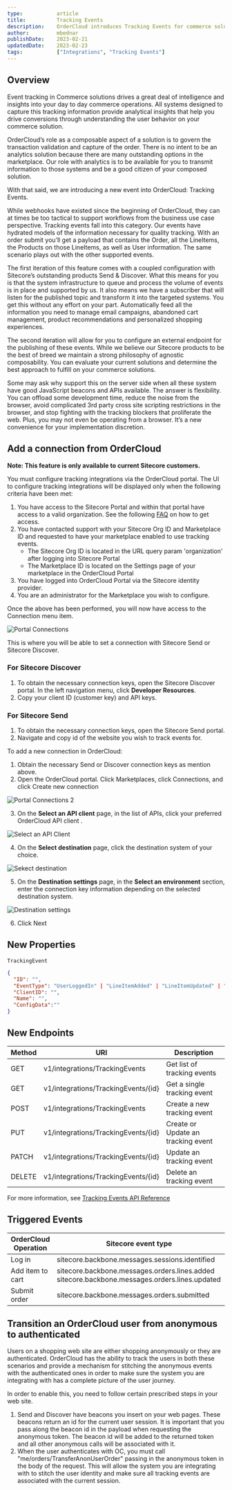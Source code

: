 ```yaml
---
type:           article
title:          Tracking Events
description:    OrderCloud introduces Tracking Events for commerce solutions, offering analytical insights and infrastructure for targeted systems. Coupled with Sitecore's Send & Discover products, it provides automation without being an analytics solution. It also allows for an external endpoint configuration to reduce development time and avoid browser restrictions.
author:         mbednar
publishDate:    2023-02-21
updatedDate:    2023-02-23  
tags:           ["Integrations", "Tracking Events"]
---
```


## Overview
Event tracking in Commerce solutions drives a great deal of intelligence and insights into your day to day commerce operations. All systems designed to capture this tracking information provide analytical insights that help you drive conversions through understanding the user behavior on your commerce solution. 

OrderCloud’s role as a composable aspect of a solution is to govern the transaction validation and capture of the order. There is no intent to be an analytics solution because there are many outstanding options in the marketplace. Our role with analytics is to be available for you to transmit information to those systems and be a good citizen of your composed solution.

With that said, we are introducing a new event into OrderCloud: Tracking Events.

While webhooks have existed since the beginning of OrderCloud, they can at times be too tactical to support workflows from the business use case perspective. Tracking events fall into this category. Our events have hydrated models of the information necessary for quality tracking. With an order submit you’ll get a payload that contains the Order, all the LineItems, the Products on those LineItems, as well as User information. The same scenario plays out with the other supported events.

The first iteration of this feature comes with a coupled configuration with Sitecore’s outstanding products Send & Discover. What this means for you is that the system infrastructure to queue and process the volume of events is in place and supported by us. It also means we have a subscriber that will listen for the published topic and transform it into the targeted systems. You get this without any effort on your part. Automatically feed all the information you need to manage email campaigns, abandoned cart management, product recommendations and personalized shopping experiences. 

The second iteration will allow for you to configure an external endpoint for the publishing of these events. While we believe our Sitecore products to be the best of breed we maintain a strong philosophy of agnostic composability. You can evaluate your current solutions and determine the best approach to fulfill on your commerce solutions.

Some may ask why support this on the server side when all these system have good JavaScript beacons and APIs available. The answer is flexibility. You can offload some development time, reduce the noise from the browser, avoid complicated 3rd party cross site scripting restrictions in the browser, and stop fighting with the tracking blockers that proliferate the web. Plus, you may not even be operating from a browser. It’s a new convenience for your implementation discretion.

## Add a connection from OrderCloud
**Note: This feature is only available to current Sitecore customers.**

You must configure tracking integrations via the OrderCloud portal. The UI to configure tracking integrations will be displayed only when the following criteria have been met:

1. You have access to the Sitecore Portal and within that portal have access to a valid organization. See the following [FAQ](https://developers.sitecore.com/learn/faq/cloud-portal) on how to get access.
2. You have contacted support with your Sitecore Org ID and Marketplace ID and requested to have your marketplace enabled to use tracking events.
    - The Sitecore Org ID is located in the URL query param 'organization' after logging into Sitecore Portal
    - The Marketplace ID is located on the Settings page of your marketplace in the OrderCloud Portal
3. You have logged into OrderCloud Portal via the Sitecore identity provider.
4. You are an administrator for the Marketplace you wish to configure.

Once the above has been performed, you will now have access to the Connection menu item.

![Portal Connections](/images\knowledge-base\inline\tracking-events\7807465e-85d7-46ab-b055-43c92319ee62.png)

This is where you will be able to set a connection with Sitecore Send or Sitecore Discover.

### For Sitecore Discover

1. To obtain the necessary connection keys, open the Sitecore Discover portal. In the left navigation menu, click **Developer Resources**.
2. Copy your client ID (customer key) and API keys.

### For Sitecore Send

1. To obtain the necessary connection keys, open the Sitecore Send portal.
2. Navigate and copy id of the website you wish to track events for.

To add a new connection in OrderCloud:

1. Obtain the necessary Send or Discover connection keys as mention above.
2. Open the OrderCloud portal. Click Marketplaces, click Connections, and click Create new connection

![Portal Connections 2](/images\knowledge-base\inline\tracking-events\bd0d978a-a14d-40fc-89c3-a13e9c272fac.png)

3. On the **Select an API client** page, in the list of APIs, click your preferred OrderCloud API client .

![Select an API Client](/images\knowledge-base\inline\tracking-events\509d3779-6f58-4d18-b82e-119300be49c1.png)

4. On the **Select destination** page, click the destination system of your choice.

![Sekect destination](/images\knowledge-base\inline\tracking-events\3dba2664-3659-4256-bf3a-3877fdb5b76b.png)

5. On the **Destination settings** page, in the **Select an environment** section, enter the connection key information depending on the selected destination system.

![Destination settings](/images\knowledge-base\inline\tracking-events\7df7ac7c-5d72-41c2-a7da-3db3847ad713.png)

6. Click Next

## New Properties
`TrackingEvent`
```json
{
  "ID": "",
  "EventType": "UserLoggedIn" | "LineItemAdded" | "LineItemUpdated" | "OrderSubmitted",
  "ClientID": "",
  "Name": "",
  "ConfigData":""
}
```
## New Endpoints

| Method | URI | Description |
| ------ | ------ | ------ |
| GET | v1/integrations/TrackingEvents | Get list of tracking events |
| GET | v1/integrations/TrackingEvents/{id} | Get a single tracking event |
| POST | v1/integrations/TrackingEvents | Create a new tracking event |
| PUT | v1/integrations/TrackingEvents/{id} | Create or Update an tracking event |
| PATCH | v1/integrations/TrackingEvents/{id} | Update an tracking event |
| DELETE | v1/integrations/TrackingEvents/{id} | Delete an tracking event |

For more information, see [Tracking Events API Reference](https://ordercloud.io/api-reference/integrations/tracking-events)

## Triggered Events

| OrderCloud Operation | Sitecore event type | 
| ------ | ------ |
| Log in | sitecore.backbone.messages.sessions.identified | 
| Add item to cart | sitecore.backbone.messages.orders.lines.added sitecore.backbone.messages.orders.lines.updated | 
| Submit order | sitecore.backbone.messages.orders.submitted | 

## Transition an OrderCloud user from anonymous to authenticated
Users on a shopping web site are either shopping anonymously or they are authenticated.  OrderCloud has the ability to track the users in both these scenarios and provide a mechanism for stitching the anonymous events with the authenticated ones in order to make sure the system you are integrating with has a complete picture of the user journey.

In order to enable this, you need to follow certain prescribed steps in your web site. 

1. Send and Discover have beacons you insert on your web pages.  These beacons return an id for the current user session.  It is important that you pass along the beacon id in the payload when requesting the anonymous token.  The beacon id will be added to the returned token and all other anonymous calls will be associated with it.
2. When the user authenticates with OC, you must call "me/orders/TransferAnonUserOrder" passing in the anonymous token in the body of the request.  This will allow the system you are integrating with to stitch the user identity and make sure all tracking events are associated with the current session.
